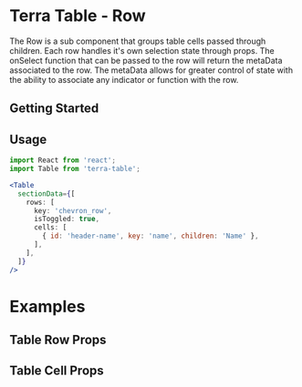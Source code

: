
<Badge />

# Terra Table - Row

The Row is a sub component that groups table cells passed through children. Each row handles it's own selection state through props. The onSelect function that can be passed to the row will return the metaData associated to the row. The metaData allows for greater control of state with the ability to associate any indicator or function with the row.

## Getting Started

## Usage

```jsx
import React from 'react';
import Table from 'terra-table';

<Table
  sectionData={[
    rows: [
      key: 'chevron_row',
      isToggled: true,
      cells: [
        { id: 'header-name', key: 'name', children: 'Name' },
      ],
    ],
  ]}
/>
```

# Examples

<RowExample />

## Table Row Props

<RowProps />

## Table Cell Props

<CellProps />
